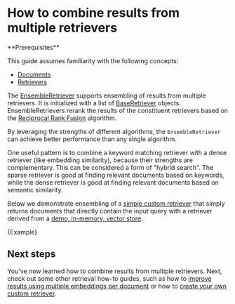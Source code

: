 # How to combine results from multiple retrievers

<Info>
**Prerequisites**


This guide assumes familiarity with the following concepts:

- [Documents](https://api.js.langchain.com/classes/_langchain_core.documents.Document.html)
- [Retrievers](/oss/python/concepts/retrievers)

</Info>

The [EnsembleRetriever](https://api.js.langchain.com/classes/langchain.retrievers_ensemble.EnsembleRetriever.html) supports ensembling of results from multiple retrievers. It is initialized with a list of [BaseRetriever](https://api.js.langchain.com/classes/langchain_core.retrievers.BaseRetriever.html) objects. EnsembleRetrievers rerank the results of the constituent retrievers based on the [Reciprocal Rank Fusion](https://plg.uwaterloo.ca/~gvcormac/cormacksigir09-rrf.pdf) algorithm.

By leveraging the strengths of different algorithms, the `EnsembleRetriever` can achieve better performance than any single algorithm.

One useful pattern is to combine a keyword matching retriever with a dense retriever (like embedding similarity), because their strengths are complementary. This can be considered a form of "hybrid search". The sparse retriever is good at finding relevant documents based on keywords, while the dense retriever is good at finding relevant documents based on semantic similarity.

Below we demonstrate ensembling of a [simple custom retriever](/oss/python/how-to/custom_retriever/) that simply returns documents that directly contain the input query with a retriever derived from a [demo, in-memory, vector store](https://api.js.langchain.com/classes/langchain.vectorstores_memory.MemoryVectorStore.html).


<CodeBlock language="typescript">{Example}</CodeBlock>

## Next steps

You've now learned how to combine results from multiple retrievers.
Next, check out some other retrieval how-to guides, such as how to [improve results using multiple embeddings per document](/oss/python/how-to/multi_vector)
or how to [create your own custom retriever](/oss/python/how-to/custom_retriever).
